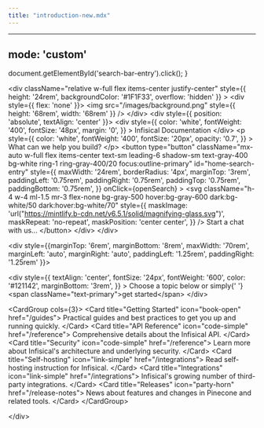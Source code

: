 ```yaml
---
title: "introduction-new.mdx"
---
```


---
mode: 'custom'
---

  document.getElementById('search-bar-entry').click();
}

&lt;div
  className="relative w-full flex items-center justify-center"
  style={{ height: '24rem', backgroundColor: '#1F1F33', overflow: 'hidden' }}
&gt;
  &lt;div style={{ flex: 'none' }}&gt;
    &lt;img
      src="/images/background.png"
      style={{ height: '68rem', width: '68rem' }}
    /&gt;
  &lt;/div&gt;
  &lt;div style={{ position: 'absolute', textAlign: 'center' }}&gt;
    &lt;div
      style={{
        color: 'white',
        fontWeight: '400',
        fontSize: '48px',
        margin: '0',
      }}
    &gt;
      Infisical Documentation
    &lt;/div&gt;
    &lt;p
      style={{
        color: 'white',
        fontWeight: '400',
        fontSize: '20px',
        opacity: '0.7',
      }}
    &gt;
      What can we help you build?
    &lt;/p&gt;
    &lt;button
      type="button"
      className="mx-auto w-full flex items-center text-sm leading-6 shadow-sm text-gray-400 bg-white ring-1 ring-gray-400/20 focus:outline-primary"
      id="home-search-entry"
      style={{
        maxWidth: '24rem',
        borderRadius: '4px',
        marginTop: '3rem',
        paddingLeft: '0.75rem',
        paddingRight: '0.75rem',
        paddingTop: '0.75rem',
        paddingBottom: '0.75rem',
      }}
      onClick={openSearch}
    &gt;
      &lt;svg
        className="h-4 w-4 ml-1.5 mr-3 flex-none bg-gray-500 hover:bg-gray-600 dark:bg-white/50 dark:hover:bg-white/70"
        style={{
          maskImage:
            'url("https://mintlify.b-cdn.net/v6.5.1/solid/magnifying-glass.svg")',
          maskRepeat: 'no-repeat',
          maskPosition: 'center center',
        }}
      /&gt;
      Start a chat with us...
    &lt;/button&gt;
  &lt;/div&gt;
&lt;/div&gt;

&lt;div style={{marginTop: '6rem', marginBottom: '8rem', maxWidth: '70rem', marginLeft: 'auto',
    marginRight: 'auto', paddingLeft: '1.25rem',
    paddingRight: '1.25rem' }}&gt;

&lt;div
  style={{
    textAlign: 'center',
    fontSize: '24px',
    fontWeight: '600',
    color: '#121142',
    marginBottom: '3rem',
  }}
&gt;
  Choose a topic below or simply{' '}
  &lt;span className="text-primary"&gt;get started&lt;/span&gt;
&lt;/div&gt;

&lt;CardGroup cols={3}&gt;
  &lt;Card title="Getting Started" icon="book-open" href="/guides"&gt;
    Practical guides and best practices to get you up and running quickly.
  &lt;/Card&gt;
  &lt;Card title="API Reference" icon="code-simple" href="/reference"&gt;
    Comprehensive details about the Infisical API.
  &lt;/Card&gt;
  &lt;Card title="Security" icon="code-simple" href="/reference"&gt;
    Learn more about Infisical's architecture and underlying security.
  &lt;/Card&gt;
  &lt;Card title="Self-hosting" icon="link-simple" href="/integrations"&gt;
    Read self-hosting instruction for Infisical.
  &lt;/Card&gt;
  &lt;Card title="Integrations" icon="link-simple" href="/integrations"&gt;
    Infisical's growing number of third-party integrations.
  &lt;/Card&gt;
  &lt;Card title="Releases" icon="party-horn" href="/release-notes"&gt;
    News about features and changes in Pinecone and related tools.
  &lt;/Card&gt;
&lt;/CardGroup&gt;

&lt;/div&gt;